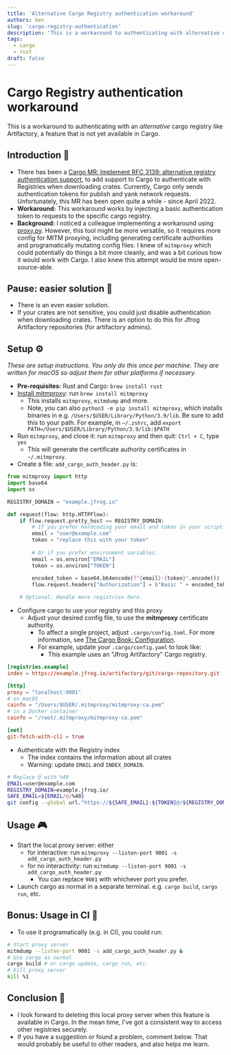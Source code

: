 ```yaml
---
title: 'Alternative Cargo Registry authentication workaround'
authors: ben
slug: 'cargo-registry-authentication'
description: 'This is a workaround to authenticating with alternative cargo registries like Artifactory, a feature that is not yet available in Cargo.'
tags:
  - cargo
  - rust
draft: false
---
```

# Cargo Registry authentication workaround
This is a workaround to authenticating with an *alternative* cargo registry like Artifactory, a feature that is not yet available in Cargo.
<!--truncate-->
## Introduction 👋
- There has been a [Cargo MR: Implement RFC 3139: alternative registry authentication support](https://github.com/rust-lang/cargo/pull/10592), to add support to Cargo to authenticate with Registries when downloading crates. Currently, Cargo only sends authentication tokens for publish and yank network requests. Unfortunately, this MR has been open quite a while - since April 2022.
- **Workaround:** This workaround works by injecting a basic authentication token to requests to the specific cargo registry.
- **Background:** I noticed a colleague implementing a workaround using [proxy.py](https://pypi.org/project/proxy.py/). However, this tool might be more versatile, so it requires more config for MITM proxying, including generating certificate authorities and programatically mutating config files. I knew of `mitmproxy` which could potentially do things a bit more cleanly, and was a bit curious how it would work with Cargo. I also knew this attempt would be more open-source-able.
## Pause: easier solution 🐣
- There is an even easier solution.
- If your crates are not sensitive, you could just disable authentication when downloading crates. There is an option to do this for Jfrog Artifactory repositories (for artifactory admins).
## Setup ⚙️
*These are setup instructions. You only do this once per machine. They are written for macOS so adjust them for other platforms if necessary.*
- **Pre-requisites:** Rust and Cargo: `brew install rust`
- [Install mitmproxy](https://docs.mitmproxy.org/stable/overview-installation/): run `brew install mitmproxy`
    - This installs `mitmproxy`, `mitmdump` and more.
    - Note, you can also `python3 -m pip install mitmproxy`, which installs binaries in e.g. `/Users/$USER/Library/Python/3.9/lib`. Be sure to add this to your path.  For example, in `~/.zshrc`, add `export PATH=/Users/$USER/Library/Python/3.9/lib:$PATH`
- Run `mitmproxy`, and close it: run `mitmproxy` and then quit: `Ctrl + C`, type `yes`
    - This will generate the certificate authority certificates in `~/.mitmproxy`.
- Create a file: `add_cargo_auth_header.py` is:
```python
from mitmproxy import http
import base64
import os

REGISTRY_DOMAIN = "example.jfrog.io"

def request(flow: http.HTTPFlow):
    if flow.request.pretty_host == REGISTRY_DOMAIN:
        # If you prefer hardcoding your email and token in your script. This is okay if you don't commit your file
        email = "user@example.com"
        token = "replace this with your token"
        
        # Or if you prefer environment variables.
        email = os.environ["EMAIL"]
        token = os.environ["TOKEN"]
        
        encoded_token = base64.b64encode(f"{email}:{token}".encode())
        flow.request.headers["Authorization"] = b"Basic " + encoded_token

    # Optional: Handle more registries here.
```
- Configure cargo to use your registry and this proxy
    - Adjust your desired config file, to use the **mitmproxy** certificate authority. 
        - To affect a single project, adjust `.cargo/config.toml`. For more information, see [The Cargo Book: Configuration](https://doc.rust-lang.org/cargo/reference/config.html#hierarchical-structure).
        - For example, update your `.cargo/config.yaml` to look like:
            - This example uses an "Jfrog Artifactory" Cargo registry.
```toml
[registries.example]
index = https://example.jfrog.io/artifactory/git/cargo-repository.git

[http]
proxy = "localhost:9001"
# on macOS
cainfo = "/Users/$USER/.mitmproxy/mitmproxy-ca.pem"
# in a Docker container
cainfo = "/root/.mitmproxy/mitmproxy-ca.pem"

[net]
git-fetch-with-cli = true
```
- Authenticate with the Registry index
    - The index contains the information about all crates
    - Warning: update `EMAIL` and `INDEX_DOMAIN`.
```bash
# Replace @ with %40
EMAIL=user@example.com
REGISTRY_DOMAIN=example.jfrog.io/
SAFE_EMAIL=${EMAIL/@/%40}
git config --global url."https://${SAFE_EMAIL}:${TOKEN}@/${REGISTRY_DOMAIN}".insteadOf "https://${REGISTRY_DOMAIN}"
```
## Usage 🎮
- Start the local proxy server: either
    - for interactive: run `mitmproxy --listen-port 9001 -s add_cargo_auth_header.py`
    - for no interactivity: run `mitmdump --listen-port 9001 -s add_cargo_auth_header.py`
        - You can replace `9001` with whichever port you prefer.
- Launch cargo as normal in a separate terminal. e.g. `cargo build`, `cargo run`, etc.
## Bonus: Usage in CI 🎁
- To use it programatically (e.g. in CI), you could run:
```bash
# Start proxy server
mitmdump --listen-port 9001 -s add_cargo_auth_header.py &
# Use cargo as normal
cargo build # or cargo update, cargo run, etc.
# Kill proxy server
kill %1
```
## Conclusion 🏁
- I look forward to deleting this local proxy server when this feature is available in Cargo. In the mean time, I've got a consistent way to access other registries securely.
- If you have a suggestion or found a problem, comment below. That would probably be useful to other readers, and also helps me learn.